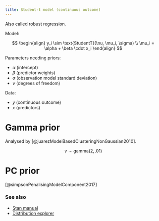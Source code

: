 ```yaml
---
title: Student-t model (continuous outcome)
---
```


Also called robust regression.

Model:

$$
\begin{align}
y_i \sim \text{StudentT}(\nu, \mu_i, \sigma) \\
\mu_i = \alpha + \beta \cdot x_i
\end{align}
$$

Parameters needing priors:

- $\alpha$ (intercept)
- $\beta$ (predictor weights)
- $\sigma$ (observation model standard deviation)
- $\nu$ (degrees of freedom)

Data:

- $y$ (continuous outcome)
- $x$ (predictors)


# Gamma prior

Analysed by [@juarezModelBasedClusteringNonGaussian2010].

$$
\nu \sim \text{gamma}(2, .01)
$$

# PC prior

[@simpsonPenalisingModelComponent2017]


### See also

- [Stan manual](https://mc-stan.org/docs/functions-reference/unbounded_continuous_distributions.html#student-t-distribution)
- [Distribution explorer](https://distribution-explorer.github.io/continuous/student_t.html)
